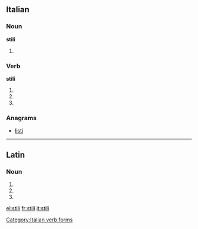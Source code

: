 ==Italian==

===Noun===
'''stili''' {{m}}

# {{plural of|[[stile]]|lang=Italian}}

===Verb===
'''stili'''

# {{conjugation of|stilare||2|s|pres|ind|lang=it}}
# {{form of|[[first-person|First-person]] singular, second-person singular and [[third-person]] singular [[present subjunctive]]|stilare|lang=Italian}}
# {{conjugation of|stilare||3|s|imp|lang=it}}

===Anagrams===
* [[listi#Italian|listi]]

[[Category:Italian verb forms]]

----

==Latin==

===Noun===
{{la-noun-form|stilī}}

# {{inflection of|stilus|stilus|nom|p|lang=la}}
# {{inflection of|stilus|stilus|gen|s|lang=la}}
# {{inflection of|stilus|stilus|voc|p|lang=la}}

[[el:stili]]
[[fr:stili]]
[[it:stili]]